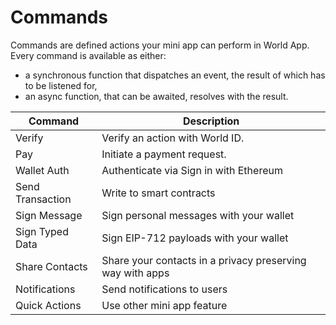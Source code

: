 
# Commands

Commands are defined actions your mini app can perform in World App. Every command is available as either:

-   a synchronous function that dispatches an event, the result of which has to be listened for,
-   an async function, that can be awaited, resolves with the result.

<table>
	<thead>
		<tr>
			<th className="p-2">Command</th>
			<th className="p-2">Description</th>
		</tr>
	</thead>
	<tbody>
		<tr>
			<td className="flex items-center p-2">Verify</td>
			<td className="p-2 align-middle">Verify an action with World ID.</td>
		</tr>
		<tr>
			<td className="p-2 align-middle">Pay</td>
			<td className="p-2 align-middle">Initiate a payment request.</td>
		</tr>
		<tr>
			<td className="flex items-center p-2">Wallet Auth</td>
			<td className="p-2 align-middle">Authenticate via Sign in with Ethereum</td>
		</tr>
		<tr>
			<td className="flex items-center p-2">Send Transaction</td>
			<td className="p-2 align-middle">Write to smart contracts</td>
		</tr>
		<tr>
			<td className="flex items-center p-2">Sign Message</td>
			<td className="p-2 align-middle">Sign personal messages with your wallet</td>
		</tr>
		<tr>
			<td className="flex items-center p-2">Sign Typed Data</td>
			<td className="p-2 align-middle">Sign EIP-712 payloads with your wallet</td>
		</tr>
		<tr>
			<td className="flex items-center p-2">Share Contacts</td>
			<td className="p-2 align-middle">Share your contacts in a privacy preserving way with apps</td>
		</tr>
		<tr>
			<td className="flex items-center p-2">Notifications</td>
			<td className="p-2 align-middle">Send notifications to users</td>
		</tr>
		<tr>
			<td className="flex items-center p-2">Quick Actions</td>
			<td className="p-2 align-middle">Use other mini app feature</td>
		</tr>
	</tbody>
</table>
